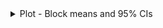 <!-- Catch Trial Plots -->

<details>
  <summary>
  Plot - Block means and 95% CIs
  </summary>
  
<br>
  
```r
source('r-scripts/choice-trials/catch_plot.R')
include_graphics(
  file.path(main_dir, "plots/choice-trials/catch_results.png")
)
```

</details> 
